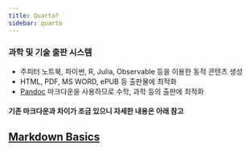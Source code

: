 ```yaml
---
title: Quarto?
sidebar: quarto
---
```


### 과학 및 기술 출판 시스템
- 주피터 노트북, 파이썬, R, Julia, Observable 등을 이용한 동적 콘텐츠 생성
- HTML, PDF, MS WORD, ePUB 등 출판물에 최적화
- [Pandoc](https://pandoc.org/) 마크다운을 사용하므로 수학, 과학 등의 출판에 최적화

#### 기존 마크다운과 차이가 조금 있으니 자세한 내용은 아래 참고

## [Markdown Basics](https://quarto.org/docs/authoring/markdown-basics.html)
